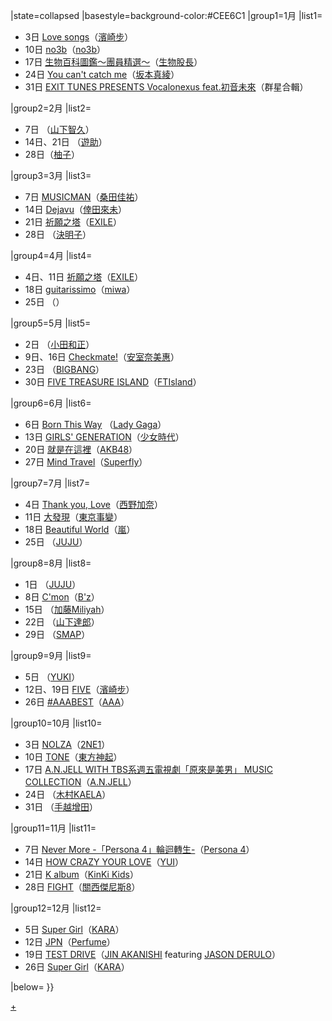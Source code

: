 {{Navbox
|bodyclass=hlist

|name=Oricon專輯週榜冠軍 (2011年)
|title=[[Oricon公信榜|Oricon]][[2011年Oricon專輯週榜冠軍作品列表|專輯週榜冠軍作品及獲得者]]{{#if:{{{1|}}}|（{{{1|}}}）|}}
|state=<includeonly>collapsed</includeonly>
|basestyle=background-color:#CEE6C1
|group1=1月
|list1=
*3日 [[Love songs (濱崎步專輯)|Love songs]]（[[濱崎步]]）
*10日 [[no3b (專輯)|no3b]]（[[no3b]]）
*17日 [[生物百科圖鑑～團員精選～]]（[[生物股長]]）
*24日 [[You can't catch me]]（[[坂本真綾]]）
*31日 [[EXIT TUNES PRESENTS Vocalonexus feat.初音未來]]（群星合輯）
|group2=2月
|list2=
*7日 {{link-ja|SUPERGOOD, SUPERBAD|SUPERGOOD, SUPERBAD}}（[[山下智久]]）
*14日、21日 {{link-ja|那個…夢想必定成真。|あの・・夢もてますケド。}}（[[上地雄輔|遊助]]）
*28日{{link-ja|2-NI-|2-NI-}}（[[柚子 (組合) |柚子]]）
|group3=3月
|list3=
*7日 [[MUSICMAN]]（[[桑田佳祐]]）
*14日 [[Dejavu (倖田來未專輯)|Dejavu]]（[[倖田來未]]）
*21日 [[祈願之塔]]（[[EXILE]]）
*28日 {{link-ja|決明破力士7|ケツノポリス7}}（[[決明子 (團體)|決明子]]）
|group4=4月
|list4=
*4日、11日 [[祈願之塔]]（[[EXILE]]）
*18日 [[guitarissimo]]（[[miwa]]）
*25日 {{link-ja|The Apples|The Apples}}（{{link-ja|吉井和哉|吉井和哉}}）
|group5=5月
|list5=
*2日 {{link-ja|近來可好|どーも}}（[[小田和正]]）
*9日、16日 [[Checkmate!]]（[[安室奈美惠]]）
*23日 {{link-ja|BIGBANG 2|BIGBANG 2}}（[[BIGBANG]]）
*30日 [[FIVE TREASURE ISLAND]]（[[FTIsland]]）
|group6=6月
|list6=
*6日 [[Born This Way (專輯)|Born This Way]] （[[Lady Gaga]]）
*13日 [[Girls' Generation (日本專輯)|GIRLS' GENERATION]]（[[少女時代]]）
*20日 [[就是在這裡]]（[[AKB48]]）
*27日 [[Mind Travel]]（[[Superfly]]）
|group7=7月
|list7=
*4日 [[Thank you, Love]]（[[西野加奈]]）
*11日 [[大發現 (專輯)|大發現]]（[[東京事變]]）
*18日 [[Beautiful World (嵐專輯)|Beautiful World]]（[[嵐]]）
*25日 {{link-ja|YOU (JUJU專輯)|YOU (JUJUのアルバム)|YOU}}（[[JUJU]]）
|group8=8月
|list8=
*1日 {{link-ja|YOU (JUJU專輯)|YOU (JUJUのアルバム)|YOU}}（[[JUJU]]）
*8日 [[C'mon]]（[[B'z]]）
*15日 {{link-ja|M BEST|M BEST}}（[[加藤Miliyah]]）
*22日 {{link-ja|Ray Of Hope|Ray Of Hope}}（[[山下達郎]]）
*29日 {{link-ja|SMAP AID|SMAP AID}}（[[SMAP]]）
|group9=9月
|list9=
*5日 {{link-ja|megaphonic|megaphonic}}（[[YUKI (歌手)|YUKI]]）
*12日、19日 [[FIVE (濱崎步專輯)|FIVE]]（[[濱崎步]]）
*26日 [[＃AAABEST|#AAABEST]]（[[AAA (音樂團體)|AAA]]）
|group10=10月
|list10=
*3日 [[NOLZA]]（[[2NE1]]）
*10日 [[TONE]]（[[東方神起]]）
*17日 [[A.N.JELL WITH TBS系週五電視劇「原來是美男」 MUSIC COLLECTION]]（[[原來是美男 (日本電視劇)|A.N.JELL]]）
*24日 {{link-ja|8EIGHT8|8EIGHT8}}（[[木村KAELA]]）
*31日 {{link-ja|手越增田的魔法|テゴマスのまほう}}（[[手越增田]]）
|group11=11月
|list11=
*7日 [[Never More -「Persona 4」輪迴轉生-]]（[[女神異聞錄4|Persona 4]]）
*14日 [[HOW CRAZY YOUR LOVE]]（[[YUI]]）
*21日 [[K album]]（[[近畿小子|KinKi Kids]]）
*28日 [[FIGHT (關西傑尼斯8專輯)|FIGHT]]（[[關西傑尼斯8]]）
|group12=12月
|list12=
*5日 [[Super Girl (KARA專輯)|Super Girl]]（[[KARA]]）
*12日 [[JPN (Perfume專輯)|JPN]]（[[Perfume (日本音乐团体)|Perfume]]）
*19日 [[Test Drive|TEST DRIVE]]（[[赤西仁|JIN AKANISHI]] featuring [[傑森·德魯羅|JASON DERULO]]）
*26日 [[Super Girl (KARA專輯)|Super Girl]]（[[KARA]]）
|below={{Oricon專輯週榜冠軍/年份別模板}}
}}<noinclude>
[[Category:2011年Oricon專輯週榜冠軍作品|+]]

</noinclude>